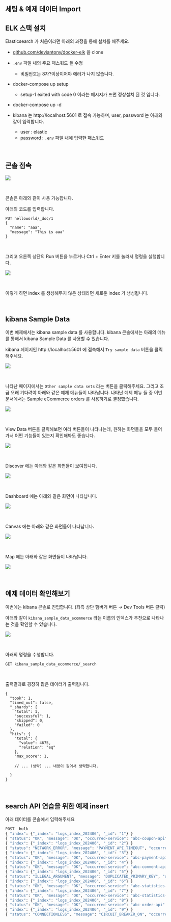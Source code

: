 ## 세팅 & 예제 데이터 Import

## ELK 스택 설치
Elasticsearch 가 처음이라면 아래의 과정을 통해 설치를 해주세요.<br/>

- [github.com/deviantony/docker-elk](https://github.com/deviantony/docker-elk) 을 clone 
- `.env` 파일 내의 주요 패스워드 들 수정
  - 비밀번호는 8자?이상이어야 에러가 나지 않습니다.

- docker-compose up setup
  - setup-1 exited with code 0 이라는 메시지가 뜨면 정상설치 된 것 입니다.

- docker-compose up -d
- kibana 는 http://localhost:5601 로 접속 가능하며, user, password 는 아래와 같이 입력합니다.
  - user : elastic
  - password : `.env` 파일 내에 입력한 패스워드


<br/>



## 콘솔 접속

![](./img/settings-and-import-example-data/setting-1.png)





<br/>



콘솔은 아래와 같이 사용 가능합니다.<br/>

아래의 코드를 입력합니다. 

```plain
PUT helloworld/_doc/1
{
  "name": "aaa",
  "message": "This is aaa"
}
```

<br/>



그리고 오른쪽 상단의 Run 버튼을 누르거나 Ctrl + Enter 키를 눌러서 명령을 실행합니다.

![](./img/settings-and-import-example-data/setting-2.png)

<br/>



이렇게 하면 index 를 생성해두지 않은 상태라면 새로운 index 가 생성됩니다.<br/>

<br/>




## kibana Sample Data

이번 예제에서는 kibana sample data 를 사용합니다. kibana 콘솔에서는 아래의 메뉴를 통해서 kibana Sample Data 를 사용할 수 있습니다.<br/>

kibana 페이지인 http://localhost:5601 에 접속해서 `Try sample data` 버튼을 클릭해주세요.

![](./img/settings-and-import-example-data/example-data-1.png)

<br/>



나타난 페이지에서는 `Other sample data sets` 라는 버튼을 클릭해주세요. 그리고 조금 오래 기다려야 아래와 같은 예제 메뉴들이 나타납니다. 나타난 예제 메뉴 들 중 이번 문서에서는 Sample eCommerce orders 를 사용하기로 결정했습니다.

![](./img/settings-and-import-example-data/example-data-2.png)

<br/>



View Data 버튼을 클릭해보면 여러 버튼들이 나타나는데, 원하는 화면들을 모두 들어가서 어떤 기능들이 있는지 확인해봐도 좋습니다.

![](./img/settings-and-import-example-data/example-data-3.png)

<br/>



Discover 에는 아래와 같은 화면들이 보여집니다.

![](./img/settings-and-import-example-data/example-data-4.png)

<br/>



Dashboard 에는 아래와 같은 화면이 나타납니다.

![](./img/settings-and-import-example-data/example-data-5.png)

<br/>

Canvas 에는 아래와 같은 화면들이 나타납니다.

![](./img/settings-and-import-example-data/example-data-6.png)

<br/>

Map 에는 아래와 같은 화면들이 나타납니다.

![](./img/settings-and-import-example-data/example-data-7.png)

<br/>



## 예제 데이터 확인해보기

이번에는 kibana 콘솔로 진입합니다. (좌측 상단 햄버거 버튼 → Dev Tools 버튼 클릭)<br/>

아래와 같이 `kibana_sample_data_ecommerce` 라는 이름의 인덱스가 추천으로 나타나는 것을 확인할 수 있습니다.<br/>

![](./img/settings-and-import-example-data/example-data-8.png)

<br/>



아래의 명령을 수행합니다.

```
GET kibana_sample_data_ecommerce/_search
```

<br/>



출력결과로 굉장히 많은 데이터가 출력됩니다.<br/>

```plain
{
  "took": 1,
  "timed_out": false,
  "_shards": {
    "total": 1,
    "successful": 1,
    "skipped": 0,
    "failed": 0
  },
  "hits": {
    "total": {
      "value": 4675,
      "relation": "eq"
    },
    "max_score": 1,
    
    // ... (생략) ... 내용이 길어서 생략합니다.
    
  }
}
```

<br/>





## search API 연습을 위한 예제 insert

아래 데이터를 콘솔에서 입력해주세요

```python
POST _bulk
{ "index": {"_index": "logs_index_202406", "_id": "1"} }
{ "status": "OK", "message": "OK", "occurred-service": "abc-coupon-api" }
{ "index": {"_index": "logs_index_202406", "_id": "2"} }
{ "status": "NETWORK_ERROR", "message": "PAYMENT_API_TIMEOUT", "occurred-service": "abc-payment-api", "vendor" : "inicis", "bank" : "toss" }
{ "index": {"_index": "logs_index_202406", "_id": "3"} }
{ "status": "OK", "message": "OK", "occurred-service": "abc-payment-api", "vendor" : "NAVER", "bank" : "toss" }
{ "index": {"_index": "logs_index_202406", "_id": "4"} }
{ "status": "OK", "message": "OK", "occurred-service": "abc-comment-api" }
{ "index": {"_index": "logs_index_202406", "_id": "5"} }
{ "status": "ILLEGAL_ARGUMENT", "message": "DUPLICATED_PRIMARY_KEY", "occurred-service": "abc-comment-api" }
{ "index": {"_index": "logs_index_202406", "_id": "6"} }
{ "status": "OK", "message": "OK", "occurred-service": "abc-statistics-api" }
{ "index": {"_index": "logs_index_202406", "_id": "7"} }
{ "status": "OK", "message": "OK", "occurred-service": "abc-statistics-api" }
{ "index": {"_index": "logs_index_202406", "_id": "8"} }
{ "status": "OK", "message": "OK", "occurred-service": "abc-order-api" }
{ "index": {"_index": "logs_index_202406", "_id": "9"} }
{ "status": "CONNECTIONLESS", "message": "CIRCUIT_BREAKER_ON", "occurred-service": "abc-delivery-api" }
```

